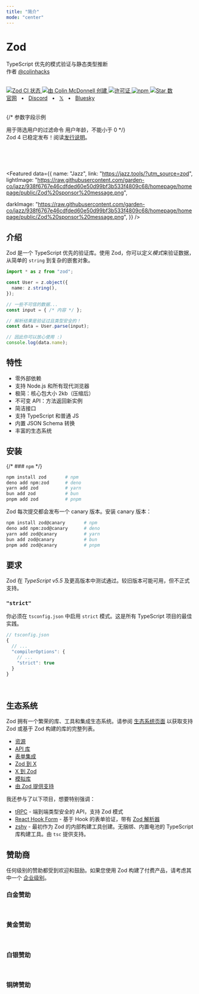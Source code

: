 ```yaml
---
title: "简介"
mode: "center"
---
```





<div className="flex flex-col items-stretch text-center">
  <HeroLogo />
  <h1 className="text-3xl font-bold">Zod</h1>
  <p className="mt-2 mb-1">TypeScript 优先的模式验证与静态类型推断<br/>作者 <a href="https://x.com/colinhacks">@colinhacks</a> </p>
  <br/>
  <div  className="flex flex-row flex-wrap justify-center gap-1 py-2">
    <a className="border-none" href="https://github.com/colinhacks/zod/actions?query=branch%3Amain">
      <img className="h-[20px] m-0!" src="https://github.com/colinhacks/zod/actions/workflows/test.yml/badge.svg?event=push&branch=main" alt="Zod CI 状态" />
    </a>
    <a className="border-none" href="https://twitter.com/colinhacks" rel="nofollow">
      <img  className="h-[20px] m-0!" src="https://img.shields.io/badge/created%20by-@colinhacks-4BBAAB.svg" alt="由 Colin McDonnell 创建" />
    </a>
    <a className="border-none" href="https://opensource.org/licenses/MIT" rel="nofollow">
      <img  className="h-[20px] m-0!" src="https://img.shields.io/github/license/colinhacks/zod" alt="许可证" />
    </a>
    <a className="border-none" href="https://www.npmjs.com/package/zod" rel="nofollow">
      <img  className="h-[20px] m-0!" src="https://img.shields.io/npm/dw/zod.svg" alt="npm" />
    </a>
    <a className="border-none" href="https://github.com/colinhacks/zod" rel="nofollow">
      <img  className="h-[20px] m-0!" src="https://img.shields.io/github/stars/colinhacks/zod" alt="Star 数" />
    </a>
  </div>
  <div className="flex flex-row justify-center gap-1">
    <a href="https://zod.zhcndoc.com">官网</a>
    <span>&nbsp;&nbsp;•&nbsp;&nbsp;</span>
    <a href="https://discord.gg/RcG33DQJdf">Discord</a>
    <span>&nbsp;&nbsp;•&nbsp;&nbsp;</span>
    <a href="https://twitter.com/colinhacks">𝕏</a>
    <span>&nbsp;&nbsp;•&nbsp;&nbsp;</span>
    <a href="https://bsky.app/profile/zod.dev">Bluesky</a>
    <br />
  </div>
</div>

<br/>

{/* <ParamField path="param" type="string">
  参数字段示例
</ParamField>

<ParamField query="filter" type="string" default="none" required>
  用于筛选用户的过滤命令
</ParamField>

<ParamField body="user_age" type="integer" default="0" required>
  用户年龄，不能小于 0
</ParamField> */}

<div className="mt-5 font-gray-100 mx-auto text-center pt-12">
  <span className="">
    Zod 4 已稳定发布！阅读<a rel="noopener noreferrer" href="/v4" alt="zod 4 发行说明">发行说明</a>。
  </span>
</div>

<br /><br /><br />

<Featured data={{
  name: "Jazz",
  link: "https://jazz.tools/?utm_source=zod",
  lightImage: "https://raw.githubusercontent.com/garden-co/jazz/938f6767e46cdfded60e50d99bf3b533f4809c68/homepage/homepage/public/Zod%20sponsor%20message.png",
  
  darkImage: "https://raw.githubusercontent.com/garden-co/jazz/938f6767e46cdfded60e50d99bf3b533f4809c68/homepage/homepage/public/Zod%20sponsor%20message.png",
}} />


## 介绍

Zod 是一个 TypeScript 优先的验证库。使用 Zod，你可以定义*模式*来验证数据，从简单的 `string` 到复杂的嵌套对象。

```ts
import * as z from "zod";

const User = z.object({
  name: z.string(),
});

// 一些不可信的数据...
const input = { /* 内容 */ };

// 解析结果是验证过且类型安全的！
const data = User.parse(input);

// 因此你可以放心使用 :)
console.log(data.name);
```

## 特性

- 零外部依赖
- 支持 Node.js 和所有现代浏览器
- 极简：核心包大小 2kb（压缩后）
- 不可变 API：方法返回新实例
- 简洁接口
- 支持 TypeScript 和普通 JS
- 内置 JSON Schema 转换
- 丰富的生态系统


## 安装

{/* ### `npm` */}

```sh
npm install zod       # npm
deno add npm:zod      # deno
yarn add zod          # yarn
bun add zod           # bun
pnpm add zod          # pnpm
```

Zod 每次提交都会发布一个 canary 版本。安装 canary 版本：

```sh
npm install zod@canary       # npm
deno add npm:zod@canary      # deno
yarn add zod@canary          # yarn
bun add zod@canary           # bun
pnpm add zod@canary          # pnpm
```


## 要求

Zod 在 *TypeScript v5.5* 及更高版本中测试通过。较旧版本可能可用，但不正式支持。

### `"strict"`

你必须在 `tsconfig.json` 中启用 `strict` 模式。这是所有 TypeScript 项目的最佳实践。
  
```ts
// tsconfig.json
{
  // ...
  "compilerOptions": {
    // ...
    "strict": true
  }
}
```

<br/>

## 生态系统

Zod 拥有一个繁荣的库、工具和集成生态系统。请参阅 [生态系统页面](/ecosystem) 以获取支持 Zod 或基于 Zod 构建的库的完整列表。

- [资源](/ecosystem?id=resources)
- [API 库](/ecosystem?id=api-libraries)
- [表单集成](/ecosystem?id=form-integrations)
- [Zod 到 X](/ecosystem?id=zod-to-x)
- [X 到 Zod](/ecosystem?id=x-to-zod)
- [模拟库](/ecosystem?id=mocking-libraries)
- [由 Zod 提供支持](/ecosystem?id=powered-by-zod)

我还参与了以下项目，想要特别强调：

- [tRPC](https://trpc.io) - 端到端类型安全的 API，支持 Zod 模式
- [React Hook Form](https://react-hook-form.com) - 基于 Hook 的表单验证，带有 [Zod 解析器](https://react-hook-form.com/docs/useform#resolver)
- [zshy](https://github.com/colinhacks/zshy) - 最初作为 Zod 的内部构建工具创建。无捆绑、内置电池的 TypeScript 库构建工具。由 `tsc` 提供支持。

## 赞助商

任何级别的赞助都受到欢迎和鼓励。如果您使用 Zod 构建了付费产品，请考虑其中一个 [企业级别](https://github.com/sponsors/colinhacks)。


### 白金赞助

<Platinum />

<br/>

### 黄金赞助

<Gold />

<br/>

### 白银赞助

<Silver />

<br/>

### 铜牌赞助

<Bronze />

<br />

